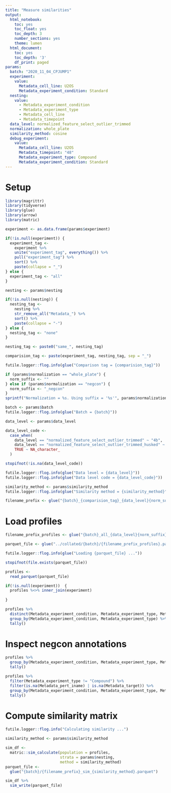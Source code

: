 ```yaml
---
title: "Measure similarities"
output:
  html_notebook:
    toc: yes
    toc_float: yes
    toc_depth: 3
    number_sections: yes
    theme: lumen
  html_document:
    toc: yes
    toc_depth: '3'
    df_print: paged
params:
  batch: "2020_11_04_CPJUMP1"
  experiment: 
    value:
      Metadata_cell_line: U2OS
      Metadata_experiment_condition: Standard
  nesting:
    value:
      - Metadata_experiment_condition
      - Metadata_experiment_type
      - Metadata_cell_line
      - Metadata_timepoint
  data_level: normalized_feature_select_outlier_trimmed
  normalization: whole_plate
  similarity_method: cosine
  debug_experiment: 
    value:
      Metadata_cell_line: U2OS
      Metadata_timepoint: "48"
      Metadata_experiment_type: Compound
      Metadata_experiment_condition: Standard
---
```


# Setup

```r
library(magrittr)
library(tidyverse)
library(glue)
library(arrow)
library(matric)
```


```r
experiment <- as.data.frame(params$experiment)

if(!is.null(experiment)) {
  experiment_tag <-
    experiment %>%
    unite("experiment_tag", everything()) %>%
    pull("experiment_tag") %>%
    sort() %>%
    paste(collapse = "_")
} else {
  experiment_tag <- "all"
}

nesting <- params$nesting

if(!is.null(nesting)) {
  nesting_tag <-
    nesting %>%
    str_remove_all("Metadata_") %>%
    sort() %>%
    paste(collapse = "-")
} else {
  nesting_tag <- "none"
}

nesting_tag <- paste0("same_", nesting_tag)

comparision_tag <- paste(experiment_tag, nesting_tag, sep = "_")

futile.logger::flog.info(glue("Comparison tag = {comparision_tag}"))
```


```r
if (params$normalization == "whole_plate") {
  norm_suffix <- ""
} else if (params$normalization == "negcon") {
  norm_suffix <- "_negcon"
}
sprintf("Normalization = %s. Using suffix = '%s'", params$normalization, norm_suffix)
```

```r
batch <- params$batch
futile.logger::flog.info(glue("Batch = {batch}"))
```

```r
data_level <- params$data_level

data_level_code <- 
  case_when(
    data_level == "normalized_feature_select_outlier_trimmed" ~ "4b",
    data_level == "normalized_feature_select_outlier_trimmed_husked" ~ "4c",
    TRUE ~ NA_character_
  )

stopifnot(!is.na(data_level_code))

futile.logger::flog.info(glue("Data level = {data_level}"))
futile.logger::flog.info(glue("Data level code = {data_level_code}"))
```

```r
similarity_method <- params$similarity_method
futile.logger::flog.info(glue("Similarity method = {similarity_method}"))
```


```r
filename_prefix <- glue("{batch}_{comparision_tag}_{data_level}{norm_suffix}")
```

# Load profiles

```r
filename_prefix_profiles <- glue("{batch}_all_{data_level}{norm_suffix}")

parquet_file <- glue("../collated/{batch}/{filename_prefix_profiles}.parquet")

futile.logger::flog.info(glue("Loading {parquet_file} ..."))

stopifnot(file.exists(parquet_file))

profiles <-
  read_parquet(parquet_file) 

if(!is.null(experiment))  {
  profiles %<>% inner_join(experiment)
  
}

profiles %>%
  distinct(Metadata_experiment_condition, Metadata_experiment_type, Metadata_Plate) %>%
  group_by(Metadata_experiment_condition, Metadata_experiment_type) %>%
  tally()
```

# Inspect negcon annotations

```r
profiles %>%
  group_by(Metadata_experiment_condition, Metadata_experiment_type, Metadata_negcon_or_other, Metadata_negcon_control_type_trimmed) %>%
  tally()
```


```r
profiles %>%
  filter(Metadata_experiment_type != "Compound") %>%
  filter(is.na(Metadata_pert_iname) | is.na(Metadata_target)) %>%
  group_by(Metadata_experiment_condition, Metadata_experiment_type, Metadata_negcon_or_other, Metadata_pert_iname, Metadata_target) %>%
  tally()
```


# Compute similarity matrix

```r
futile.logger::flog.info("Calculating similarity ...")

similarity_method <- params$similarity_method

sim_df <-
  matric::sim_calculate(population = profiles,
                        strata = params$nesting, 
                        method = similarity_method)
parquet_file <- 
  glue("{batch}/{filename_prefix}_sim_{similarity_method}.parquet")

sim_df %>%
  sim_write(parquet_file)
```


